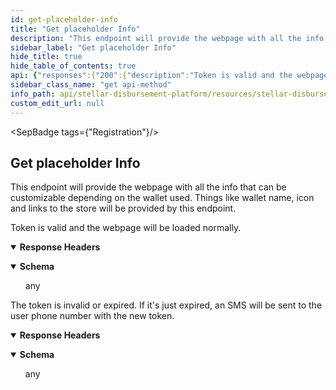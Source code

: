 ```yaml
---
id: get-placeholder-info
title: "Get placeholder Info"
description: "This endpoint will provide the webpage with all the info that can be customizable depending on the wallet used. Things like wallet name, icon and links to the store will be provided by this endpoint."
sidebar_label: "Get placeholder Info"
hide_title: true
hide_table_of_contents: true
api: {"responses":{"200":{"description":"Token is valid and the webpage will be loaded normally.","headers":{},"content":{"text/html":{"examples":{"response":{"value":"{\n    \"wallet_name\": \"Vibrant\",\n    \"home_domain\": \"https://vibrantapp.com/\",\n    \"icon_url\": \"https://assets-global.website-files.com/5f96d344ab2f71b1d1961172/6102b8d95dca76b415a0f9bc_Logo.png\",\n    \"help_url\": \"https://support.vibrantapp.com/\",\n    \"apple_store_url\": \"https://apps.apple.com/us/app/id1514223107\",\n    \"google_store_url\": \"https://play.google.com/store/apps/details?id=io.sunship.app\",\n    \"pii_name\": \"Date of Birth\",\n    \"pii_type\": \"date\"\n}\n"}}}}},"401":{"description":"The token is invalid or expired. If it's just expired, an SMS will be sent to the user phone number with the new token.","headers":{},"content":{"text/html":{"examples":{"response":{"value":"{\n    \"error\": \"Unauthorized.\",\n    \"extras\": {\n        \"code\": \"401_1\",\n        \"details\": \"The token is invalid or expired.\"\n    }\n}            \n"}}}}}},"operationId":"Get placeholder Info","description":"This endpoint will provide the webpage with all the info that can be customizable depending on the wallet used. Things like wallet name, icon and links to the store will be provided by this endpoint.","tags":["Registration"],"method":"get","path":"/registration/receiver/{token}/wallet_info","securitySchemes":{"oauth2":{"type":"oauth2","flows":{"authorizationCode":{"authorizationUrl":"/","tokenUrl":"/","scopes":{}}}}},"info":{"title":"Stellar Disbursement Platform API","version":"","description":""},"postman":{"name":"Get placeholder Info","description":{"content":"This endpoint will provide the webpage with all the info that can be customizable depending on the wallet used. Things like wallet name, icon and links to the store will be provided by this endpoint.","type":"text/plain"},"url":{"path":["registration","receiver",":token","wallet_info"],"host":["{{baseUrl}}"],"query":[],"variable":[]},"header":[{"key":"Accept","value":"text/html"}],"method":"GET"}}
sidebar_class_name: "get api-method"
info_path: api/stellar-disbursement-platform/resources/stellar-disbursement-platform-api
custom_edit_url: null
---
```



<SepBadge tags={"Registration"}/>


## Get placeholder Info



This endpoint will provide the webpage with all the info that can be customizable depending on the wallet used. Things like wallet name, icon and links to the store will be provided by this endpoint.

<div><ApiTabs><TabItem label={"200"} value={"200"}><div>

Token is valid and the webpage will be loaded normally.

</div><details style={{"textAlign":"left","marginBottom":"1rem"}} data-collaposed={true} open={false}><summary style={{}}><strong>Response Headers</strong></summary><ul style={{"marginLeft":"1rem"}}></ul></details><div><MimeTabs schemaType={"response"}><TabItem label={"text/html"} value={"text/html"}><SchemaTabs><TabItem label={"Schema"} value={"Schema"}><details style={{}} data-collapsed={false} open={true}><summary style={{"textAlign":"left"}}><strong>Schema</strong></summary><div style={{"textAlign":"left","marginLeft":"1rem"}}></div><ul style={{"marginLeft":"1rem"}}>any</ul></details></TabItem><TabItem label={"response"} value={"response"}><ResponseSamples responseExample={"{\n    \"wallet_name\": \"Vibrant\",\n    \"home_domain\": \"https://vibrantapp.com/\",\n    \"icon_url\": \"https://assets-global.website-files.com/5f96d344ab2f71b1d1961172/6102b8d95dca76b415a0f9bc_Logo.png\",\n    \"help_url\": \"https://support.vibrantapp.com/\",\n    \"apple_store_url\": \"https://apps.apple.com/us/app/id1514223107\",\n    \"google_store_url\": \"https://play.google.com/store/apps/details?id=io.sunship.app\",\n    \"pii_name\": \"Date of Birth\",\n    \"pii_type\": \"date\"\n}\n"} language={"shell"}></ResponseSamples></TabItem></SchemaTabs></TabItem></MimeTabs></div></TabItem><TabItem label={"401"} value={"401"}><div>

The token is invalid or expired. If it's just expired, an SMS will be sent to the user phone number with the new token.

</div><details style={{"textAlign":"left","marginBottom":"1rem"}} data-collaposed={true} open={false}><summary style={{}}><strong>Response Headers</strong></summary><ul style={{"marginLeft":"1rem"}}></ul></details><div><MimeTabs schemaType={"response"}><TabItem label={"text/html"} value={"text/html"}><SchemaTabs><TabItem label={"Schema"} value={"Schema"}><details style={{}} data-collapsed={false} open={true}><summary style={{"textAlign":"left"}}><strong>Schema</strong></summary><div style={{"textAlign":"left","marginLeft":"1rem"}}></div><ul style={{"marginLeft":"1rem"}}>any</ul></details></TabItem><TabItem label={"response"} value={"response"}><ResponseSamples responseExample={"{\n    \"error\": \"Unauthorized.\",\n    \"extras\": {\n        \"code\": \"401_1\",\n        \"details\": \"The token is invalid or expired.\"\n    }\n}            \n"} language={"shell"}></ResponseSamples></TabItem></SchemaTabs></TabItem></MimeTabs></div></TabItem></ApiTabs></div>
